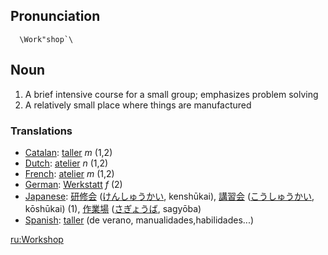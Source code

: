 ==Pronunciation==
   \Work"shop`\

==Noun==

#A brief intensive course for a small group; emphasizes problem solving  
#A relatively small place where things are manufactured

===Translations===
*[[Catalan]]: [[taller]] ''m'' (1,2)
*[[Dutch]]: [[atelier]] ''n'' (1,2)
*[[French]]: [[atelier]] ''m'' (1,2)
*[[German]]: [[Werkstatt]] ''f'' (2)
*[[Japanese]]: [[研修会]] ([[けんしゅうかい]], kenshūkai), [[講習会]] ([[こうしゅうかい]], kōshūkai) (1), [[作業場]] ([[さぎょうば]], sagyōba)
*[[Spanish]]: [[taller]] (de verano, manualidades,habilidades...)

[[ru:Workshop]]